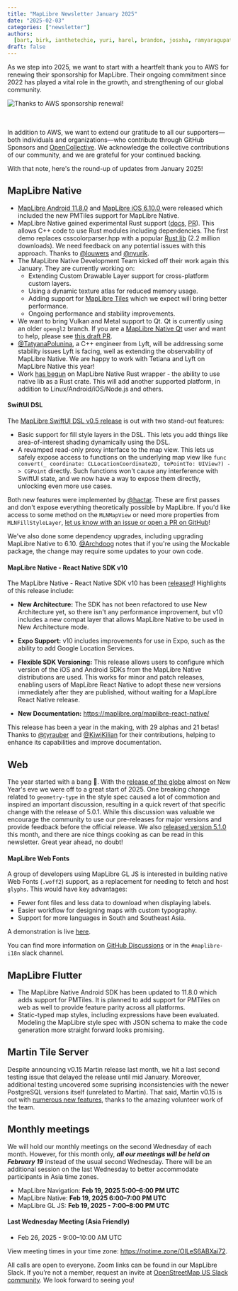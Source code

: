 ```yaml
---
title: "MapLibre Newsletter January 2025"
date: "2025-02-03"
categories: ["newsletter"]
authors:
  [bart, birk, ianthetechie, yuri, harel, brandon, josxha, ramyaragupathy]
draft: false
---
```



As we step into 2025, we want to start with a heartfelt thank you to AWS for renewing their sponsorship for MapLibre. Their ongoing commitment since 2022 has played a vital role in the growth, and strengthening of our global community.

<div style={{ display: "flex", justifyContent: "center" }}>
  <Image
    src={gratitude_aws}
    style={{
      maxWidth: "550px",
      width: "100%",
      height: "auto",
      display: "inline-block",
    }}
    alt="Thanks to AWS sponsorship renewal!"
  />
</div>
<br></br>

In addition to AWS, we want to extend our gratitude to all our supporters—both individuals and organizations—who contribute through GitHub Sponsors and [OpenCollective](https://opencollective.com/maplibre). We acknowledge the collective contributions of our community, and we are grateful for your continued backing.

With that note, here's the round-up of updates from January 2025!

## MapLibre Native

- [MapLibre Android 11.8.0](https://github.com/maplibre/maplibre-native/releases/tag/android-v11.8.0) and [MapLibre iOS 6.10.0 ](https://github.com/maplibre/maplibre-native/releases/tag/ios-v6.10.0) were released which included the new PMTiles support for MapLibre Native.
- MapLibre Native gained experimental Rust support ([docs](https://maplibre.org/maplibre-native/docs/book/rust.html), [PR](https://github.com/maplibre/maplibre-native/pull/3137)). This allows C++ code to use Rust modules including dependencies. The first demo replaces csscolorparser.hpp with a popular [Rust lib](https://crates.io/crates/csscolorparser) (2.2 million downloads). We need feedback on any potential issues with this approach. Thanks to [@louwers](https://github.com/louwers) and [@nyurik](https://github.com/nyurik).
- The MapLibre Native Development Team kicked off their work again this January. They are currently working on:
  - Extending Custom Drawable Layer support for cross-platform custom layers.
  - Using a dynamic texture atlas for reduced memory usage.
  - Adding support for [MapLibre Tiles](https://github.com/maplibre/maplibre-tile-spec) which we expect will bring better performance.
  - Ongoing performance and stability improvements.
- We want to bring Vulkan and Metal support to Qt. Qt is currently using an older `opengl2` branch. If you are a [MapLibre Native Qt](https://github.com/maplibre/maplibre-native-qt) user and want to help, please see [this draft PR](https://github.com/maplibre/maplibre-native-qt/pull/59).
- [@TatyanaPolunina](https://github.com/TatyanaPolunina), a C++ engineer from Lyft, will be addressing some stability issues Lyft is facing, well as extending the observability of MapLibre Native. We are happy to work with Tetiana and Lyft on MapLibre Native this year!
- Work [has begun](https://github.com/maplibre/maplibre-native/pull/3181) on MapLibre Native Rust wrapper - the ability to use native lib as a Rust crate. This will add another supported platform, in addition to Linux/Android/iOS/Node.js and others.

#### SwiftUI DSL

The [MapLibre SwiftUI DSL v0.5 release](https://github.com/maplibre/swiftui-dsl/releases/tag/v0.5.1) is out with two stand-out features:

- Basic support for fill style layers in the DSL. This lets you add things like area-of-interest shading dynamically using the DSL.
- A revamped read-only proxy interface to the map view. This lets us safely expose access to functions on the underlying map view like `func convert(_ coordinate: CLLocationCoordinate2D, toPointTo: UIView?) -> CGPoint` directly. Such functions won't cause any interference with SwiftUI state, and we now have a way to expose them directly, unlocking even more use cases.

Both new features were implemented by [@hactar](https://github.com/hactar). These are first passes and don't expose everything theoretically possible by MapLibre. If you'd like access to some method on the `MLNMapView` or need more properties from `MLNFillStyleLayer`, [let us know with an issue or open a PR on GitHub](https://github.com/maplibre/swiftui-dsl)!

We've also done some dependency upgrades, including upgrading MapLibre Native to 6.10. [@Archdoog](https://github.com/Archdoog) notes that if you're using the Mockable package, the change may require some updates to your own code.

#### MapLibre Native - React Native SDK v10

The MapLibre Native - React Native SDK v10 has been [released](https://github.com/maplibre/maplibre-react-native/releases/tag/v10.0.0)!
Highlights of this release include:

- **New Architecture:** The SDK has not been refactored to use New Architecture yet, so there isn't any performance improvement, but v10 includes a new compat layer that allows MapLibre Native to be used in New Architecture mode.

- **Expo Support:** v10 includes improvements for use in Expo, such as the ability to add Google Location Services.

- **Flexible SDK Versioning:** This release allows users to configure which version of the iOS and Android SDKs from the MapLibre Native distributions are used. This works for minor and patch releases, enabling users of MapLibre React Native to adopt these new versions immediately after they are published, without waiting for a MapLibre React Native release.

- **New Documentation:** https://maplibre.org/maplibre-react-native/

This release has been a year in the making, with 29 alphas and 21 betas! Thanks to [@tyrauber](https://github.com/tyrauber) and [@KiwiKilian](https://github.com/KiwiKilian) for their contributions, helping to enhance its capabilities and improve documentation.

## Web

The year started with a bang 🎉. With the [release of the globe](https://github.com/maplibre/maplibre-gl-js/releases/tag/v5.0.0) almost on New Year's eve we were off to a great start of 2025. One breaking change related to `geometry-type` in the style spec caused a lot of commotion and inspired an important discussion, resulting in a quick revert of that specific change with the release of 5.0.1.
While this discussion was valuable we encourage the community to use our pre-releases for major versions and provide feedback before the official release.
We also [released version 5.1.0](https://github.com/maplibre/maplibre-gl-js/releases/tag/v5.1.0) this month, and there are nice things cooking as can be read in this newsletter. Great year ahead, no doubt!

#### MapLibre Web Fonts

A group of developers using MapLibre GL JS is interested in building native Web Fonts (`.woff2`) support, as a replacement for needing to fetch and host `glyphs`. This would have key advantages:

- Fewer font files and less data to download when displaying labels.
- Easier workflow for designing maps with custom typography.
- Support for more languages in South and Southeast Asia.

A demonstration is live [here](https://bdon.github.io/maplibre-text/webfonts/).

You can find more information on [GitHub Discussions](https://github.com/maplibre/maplibre-gl-js/discussions/2555) or in the `#maplibre-i18n` slack channel.

## MapLibre Flutter

- The MapLibre Native Android SDK has been updated to 11.8.0 which adds support for PMTiles. It is planned to add support for PMTiles on web as well to provide feature parity across all platforms.
- Static-typed map styles, including expressions have been evaluated. Modeling the MapLibre style spec with JSON schema to make the code generation more straight forward looks promising.

## Martin Tile Server

Despite announcing v0.15 Martin release last month, we hit a last second testing issue that delayed the release until mid January. Moreover, additional testing uncovered some suprising inconsistencies with the newer PostgreSQL versions itself (unrelated to Martin). That said, Martin v0.15 is out with [numerous new features](https://maplibre.org/news/2025-01-05-maplibre-newsletter-december-2024/#martin), thanks to the amazing volunteer work of the team.

## Monthly meetings

We will hold our monthly meetings on the second Wednesday of each month. However, for this month only, _**all our meetings will be held on February 19**_ instead of the usual second Wednesday. There will be an additional session on the last Wednesday to better accommodate participants in Asia time zones.

- MapLibre Navigation: **Feb 19, 2025 5:00–6:00 PM UTC**
- MapLibre Native: **Feb 19, 2025 6:00–7:00 PM UTC**
- MapLibre GL JS: **Feb 19, 2025 - 7:00–8:00 PM UTC**

#### Last Wednesday Meeting (Asia Friendly)

- Feb 26, 2025 - 9:00–10:00 AM UTC

View meeting times in your time zone: https://notime.zone/OILeS6ABXai72.

All calls are open to everyone. Zoom links can be found in our MapLibre Slack. If you’re not a member, request an invite at [OpenStreetMap US Slack community](https://slack.openstreetmap.us/). We look forward to seeing you!
